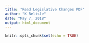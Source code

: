 ```yaml
---
title: "Read Legislative Changes PDF"
author: "K Belisle"
date: "May 7, 2018"
output: html_document
---
```


```r
knitr::opts_chunk$set(echo = TRUE)
```
